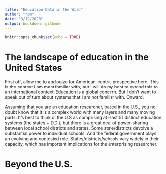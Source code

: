 ```yaml
---
title: "Education Data in the Wild"
author: "rpm"
date: "3/12/2020"
output: bookdown::gitbook
---
```


```r
knitr::opts_chunk$set(echo = TRUE)
```

# The landscape of education in the United States

First off, allow me to apologize for American-centric prespective here. This is the context I am most familiar with, but I will do my best to extend this to an international context. Education is a global concern. But I don't want to speak out of turn about systems that I am not familiar with. Onward.

Assuming that you are an education researcher, based in the U.S., you no doubt know that it is a complex world with many layers and many moving parts. It's best to think of the U.S as comprising at least 51 distinct education systems (the states + D.C.), but there is a great deal of power-sharing between local school districts and states. Some state/districts devolve a substantial power to individual schools. And the federal government plays an evolving and contested role. States/districts/schools vary widely in their capacity, which has important implications for the enterprising researcher.

# Beyond the U.S.